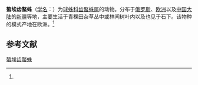 {{Speciesbox
| name = 螯埃齿螯蛛
| status = 
| status_system = 
| image = 
| genus = Enoplognatha
| species = oelandica
| authority = (Thorell, 1875)<ref name='id13042'>{{cite web| url =http://www.bioinfo.cn/db05/BjdwSpecies.php?action=view&id=13042| title =螯埃齿螯蛛| work =《中国动物物种编目数据库》| publisher =中国科学院微生物研究所| author =中国科学院动物研究所| accessdate =2009-04-28| deadurl =yes| archiveurl =https://web.archive.org/web/20160305041857/http://www.bioinfo.cn/db05/BjdwSpecies.php?action=view&id=13042| archivedate =2016-03-05| df =}}</ref>
}}

'''螯埃齿螯蛛'''（[[学名|学名]]：{{lang|la|''Enoplognatha oelandica''}}）为[[球蛛科|球蛛科]][[齿螯蛛属|齿螯蛛属]]的动物。分布于[[俄罗斯|俄罗斯]]、[[欧洲|欧洲]]以及[[中国大陆|中国大陆]]的[[新疆|新疆]]等地，主要生活于青稞田杂草丛中或林间树叶内以及也见于石下。该物种的模式产地在欧洲。<ref name='id13042'/>

== 参考文献 ==
{{reflist}}

{{Wikispecies|Enoplognatha oelandica}}
{{Taxonbar|from=Q2343464}}

[[Category:齿螯蛛属|螯埃齿螯蛛]]


{{蜘蛛小作品}}